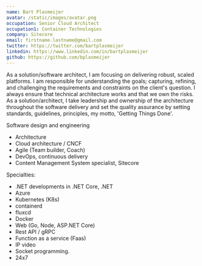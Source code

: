 ```yaml
---
name: Bart Plasmeijer
avatar: /static/images/avatar.png
occupation: Senior Cloud Architect
occupation1: Container Technologies
company: Sitecore
email: firstname.lastname@gmail.com
twitter: https://twitter.com/bartplasmeijer
linkedin: https://www.linkedin.com/in/bartplasmeijer
github: https://github.com/bplasmeijer
---
```


As a solution/software architect, I am focusing on delivering robust, scaled platforms. I am responsible for understanding the goals; capturing, refining, and challenging the requirements and constraints on the client's question. I always ensure that technical architecture works and that we own the risks. As a solution/architect, I take leadership and ownership of the architecture throughout the software delivery and set the quality assurance by setting standards, guidelines, principles, my motto, 'Getting Things Done'.

Software design and engineering
 - Architecture
 - Cloud architecture / CNCF
 - Agile (Team builder, Coach)
 - DevOps, continuous delivery 
 - Content Management System specialist, Sitecore

Specialties: 
- .NET developments in .NET Core, .NET
- Azure
- Kubernetes (K8s)
- containerd
- fluxcd
- Docker 
- Web (Go, Node, ASP.NET Core) 
- Rest API / gRPC
- Function as a service (Faas) 
- IP video 
- Socket programming. 
- 24x7